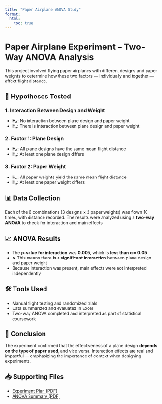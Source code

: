 ```yaml
---
title: "Paper Airplane ANOVA Study"
format:
  html:
    toc: true
---
```

# Paper Airplane Experiment – Two-Way ANOVA Analysis

This project involved flying paper airplanes with different designs and paper weights to determine how these two factors — individually and together — affect flight distance.

## 🧪 Hypotheses Tested

### 1. Interaction Between Design and Weight
- **H₀**: No interaction between plane design and paper weight  
- **Hₐ**: There is interaction between plane design and paper weight

### 2. Factor 1: Plane Design
- **H₀**: All plane designs have the same mean flight distance  
- **Hₐ**: At least one plane design differs

### 3. Factor 2: Paper Weight
- **H₀**: All paper weights yield the same mean flight distance  
- **Hₐ**: At least one paper weight differs

## 📊 Data Collection

Each of the 6 combinations (3 designs × 2 paper weights) was flown 10 times, with distance recorded. The results were analyzed using a **two-way ANOVA** to check for interaction and main effects.

## 📈 ANOVA Results

- The **p-value for interaction** was **0.005**, which is **less than ɑ = 0.05**
- ➤ This means there **is a significant interaction** between plane design and paper weight
- Because interaction was present, main effects were not interpreted independently

## 🛠 Tools Used

- Manual flight testing and randomized trials
- Data summarized and evaluated in Excel
- Two-way ANOVA completed and interpreted as part of statistical coursework

## 📌 Conclusion

The experiment confirmed that the effectiveness of a plane design **depends on the type of paper used**, and vice versa. Interaction effects are real and impactful — emphasizing the importance of context when designing experiments.

## 📥 Supporting Files

- [Experiment Plan (PDF)](Assets/project 5 plan.pdf)
- [ANOVA Summary (PDF)](Assets/5.pdf)